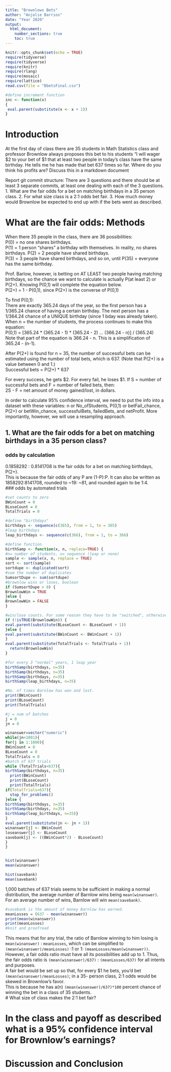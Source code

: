 ```yaml
---
title: "Brownlows Bets"
author: "Anjolie Barrios"
date: "Year 2020"
output: 
  html_document:
    number_sections: true
    toc: true
---
```


```r
knitr::opts_chunk$set(echo = TRUE)
require(tidyverse)
require(tidyverse)
require(knitr)
require(rlang)
require(mosaic)
require(lattice)
read.csv(file = "BbetsFinal.csv")

#define increment function
inc <- function(x)
{
 eval.parent(substitute(x <- x + 1))
}
```


<!-- We recommend you use git branches -- create a separate branch for each major section i.e. Introduction, Methods, Results, Inferential Results, and Discussion and Conclusions - leave the YAML block untouched until the final merge where you put in your own name !-->

# Introduction

<!--In this section you explain what you are trying to show.  Where did the data come from?  What is the research or other question you are trying to answer?!-->

 At the first day of class there are 35 students in Math Statistics class and professor Brownlow always proposes this bet to his students "I will wager $2 to your bet of $1 that at least two people in today's class have  the same birthday.  He tells me he has made that bet 637 times so far. Where do you think his profits are? Discuss this in a markdown document
 
Report git commit structure:
There are 3 questions and there should be at least 3 separate commits, at least one dealing with each of the 3 questions.
1. What are the fair odds for a bet on matching birthdays in a 35 person class.
2. For what size class is a 2:1 odds bet fair.
3. How much money would Brownlow be expected to end up with if the bets went as described.

# What are the fair odds: Methods
<!--Decide on your methods:  In this section explain the approach you will take to attack the issue --- how will you decide on a likely estimate of professor Brownlow's earnings or losses after 637 bets. Also explain how you construct a 95% confidence interval about your estimate of his winnings !-->
When there 35 people in the class, there are 36 possibilities:  
P(0) = no one shares birthdays.  
P(1) = 1 person "shares" a birthday with themselves. In reality, no shares birthdays. 
P(2) = 2 people have shared birthdays.  
P(3) = 3 people have shared birthdays, and so on, until
P(35) = everyone has the same birthday.  
  
Prof. Barlow, however, is betting on AT LEAST two people having matching birthdays, so the chance we want to calculate is actually P(at least 2) or P(2+).  Knowing P(0,1) will complete the equation below.  
P(2+) = 1 - P(0,1), since P(2+) is the converse of P(0,1)  
  
To find P(0,1):    
There are exactly 365.24 days of the year, so the first person has a 1/365.24 chance of having a certain birthday. The next person has a 1/364.24 chance of a UNIQUE birthday (since 1 bday was already taken). When n = the number of students, the process continues to make this equation:  
P(0,1) = [365.24 * (365.24 - 1) * (365.24 - 2) ... (366.24 - n)] / (365.24)  
Note that part of the equation is 366.24 - n. This is a simplification of 365.24 - (n-1).  
  
After P(2+) is found for n = 35, the number of successful bets can be estimated using the number of total bets, which is 637. (Note that P(2+) is a value between 0 and 1.)  
Successful bets = P(2+) * 637  
  
For every success, he gets $2. For every fail, he loses $1. If S = number of successful bets and F = number of failed bets, then:  
2S - F = net amount of money gained/lost, in dollars.  

In order to calculate 95% confidence interval, we need to put the info into a dataset with these variables: n or No_ofStudents, P(0,1) or betFail_chance, P(2+) or betWin_chance, successfulBets, failedBets, and netProfit. More importantly, however, we will use a resampling approach.  

## 1. What are the fair odds for a bet on matching birthdays in a 35 person class?  
### odds by calculation
0.1858292 : 0.8141708 is the fair odds for a bet on matching birthdays, P(2+).  
This is because the fair odds of any P are (1-P):P. It can also be written as 1858292:8141708, rounded to ~19: ~81, and rounded again to be 1:4.  
### odds by automated trials
```r
#set counts to zero
BWinCount = 0
BLoseCount = 0
TotalTrials = 0
```

```r
#define "birthdays"
birthdays <- sequence(c(365), from = 1, to = 365)
#leap birthdays
leap_birthdays <- sequence(c(366), from = 1, to = 366)

#define function
birthSamp <- function(x, n, replace=TRUE) {
#n= number of students, x= sequence (leap or none)
sample <- sample(x, n, replace = TRUE)
sort <- sort(sample)
sortdupe <- duplicated(sort)
#sum the number of duplicates
SumsortDupe <- sum(sortdupe)
#brownlow wins or loses, boolean
if (SumsortDupe > 0) {
BrownlowWin = TRUE
}else {
BrownlowWin = FALSE
}

#win/lose counts. For some reason they have to be "switched", otherwise "lose count" will show wins and vice versa. 
if (!isTRUE(BrownlowWin)) {
eval.parent(substitute(BLoseCount <- BLoseCount + 1))
}else {
eval.parent(substitute(BWinCount <- BWinCount + 1))
}
eval.parent(substitute(TotalTrials <- TotalTrials + 1))
  return(BrownlowWin)
}
```

```r
#for every 3 "normal" years, 1 leap year
birthSamp(birthdays, n=35)
birthSamp(birthdays, n=35)
birthSamp(birthdays, n=35)
birthSamp(leap_birthdays, n=35)

#No. of times Barnlow has won and lost.
print(BWinCount)
print(BLoseCount)
print(TotalTrials)

#j = num of batches
j = 0
jn = 0

winanswer=vector("numeric")
while(jn<1001){
for(j in 1:1000){
BWinCount = 0
BLoseCount = 0
TotalTrials = 0
#batch of 637 trials
while (TotalTrials<637){
birthSamp(birthdays, n=35)
  print(BWinCount)
  print(BLoseCount) 
  print(TotalTrials)
if(TotalTrials=637){
  stop_for_problems()
}else {
birthSamp(birthdays, n=35)
birthSamp(birthdays, n=35)
birthSamp(leap_birthdays, n=35)}
}
eval.parent(substitute(jn <- jn + 1))
winanswer[j] <- BWinCount
loseanswer[j] <- BLoseCount
savebank[j] <- ((BWinCount*2) - BLoseCount)
}
}


hist(winanswer)
mean(winanswer)

hist(savebank)
mean(savebank)
```
1,000 batches of 637 trials seems to be sufficient in making a normal distribution, the average number of Barnlow wins being `mean(winanswer)`.  
For an average number of wins, Barnlow will win `mean(savebank)`.  

```r
#savebank is the amount of money Barnlow has earned.  
meanLosses = (637 - mean(winanswer))
print(mean(winanswer))
print(meanLosses)
#knit and proofread
```
  
This means that for any trial, the ratio of Barnlow winning to him losing is `mean(winanswer)` : `meanLosses`, which can be simplified to `(mean(winanswer)/meanLosses)` :1 or 1:  `(meanLosses/mean(winanswer))`.  
However, a fair odds ratio must have all its possibilities add up to 1. Thus, the fair odds ratio is `(mean(winanswer)/637)` : `(meanLosses/637)` for all intents and purposes.  
A fair bet would be set up so that, for every $1 he bets, you'd bet `(mean(winanswer)/meanLosses)`; in a 35- person class, 2:1 odds would be skewed in Brownlow's favor.  
This is because he has a(n) `(mean(winanswer)/637)*100` percent chance of winning the bet in a class of 35 students.  
# What size of class makes the 2:1 bet fair?  
<!--Explain and display the results of your method of coming up with the estimate of professor Brownlows betting profits!-->


# In the class and payoff as described what is a 95% confidence interval for Brownlow's earnings?
  
<!--Explain and display your method of coming up with a 95% confidence interval of  professor Brownlows winnings (or losings)-->


# Discussion and Conclusion

<!--Discussion and conclusion here.  If professor Brownlow is consistantly making or losing money how could he change his payout so that his profits center on zero?  Also discuss what size his class should be in order to have his current scheme balance at zero profit.!-->

